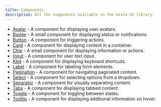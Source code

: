 ```yaml
---
title: Components
description: All the components available in the Hexta UI library.
---
```


- [Avatar](/docs/ui/avatar) - A component for displaying user avatars.
- [Badge](/docs/ui/badge) - A small component for displaying status or notifications.
- [Button](/docs/ui/button) - A component for triggering actions.
- [Card](/docs/ui/card) - A component for displaying content in a container.
- [Chip](/docs/ui/chip) - A small component for displaying information or actions.
- [Input](/docs/ui/input) - A component for user text input.
- [Kbd](/docs/ui/kbd) - A component for displaying keyboard shortcuts.
- [Label](/docs/ui/label) - A component for labeling form elements.
- [Pagination](/docs/ui/pagination) - A component for navigating paginated content.
- [Select](/docs/ui/select) - A component for selecting options from a dropdown.
- [Separator](/docs/ui/separator) - A component for visually separating content.
- [Tabs](/docs/ui/tabs) - A component for displaying tabbed content.
- [Toggle](/docs/ui/toggle) - A component for toggling between states.
- [Tooltip](/docs/ui/tooltip) - A component for displaying additional information on hover.
